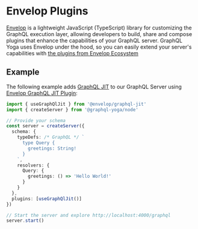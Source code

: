 # Envelop Plugins

[Envelop](https://envelop.dev) is a lightweight JavaScript (TypeScript) library for customizing the GraphQL execution layer, allowing developers to build, share and compose plugins that enhance the capabilities of your GraphQL server.
GraphQL Yoga uses Envelop under the hood, so you can easily extend your server's capabilities with [the plugins from Envelop Ecosystem](https://envelop.dev/plugins)

## Example

The following example adds [GraphQL JIT](https://github.com/zalando-incubator/graphql-jit) to our GraphQL Server using [Envelop GraphQL JIT Plugin](https://envelop.dev/plugins/use-graphql-jit):

```ts
import { useGraphQlJit } from '@envelop/graphql-jit'
import { createServer } from '@graphql-yoga/node'

// Provide your schema
const server = createServer({
  schema: {
    typeDefs: /* GraphQL */ `
      type Query {
        greetings: String!
      }
    `,
    resolvers: {
      Query: {
        greetings: () => 'Hello World!'
      }
    }
  },
  plugins: [useGraphQlJit()]
})

// Start the server and explore http://localhost:4000/graphql
server.start()
```
